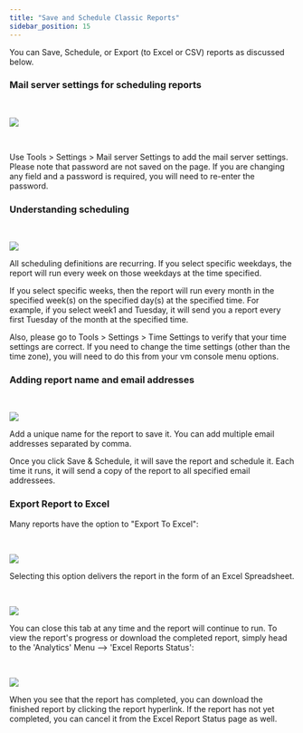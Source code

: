 ```yaml
---
title: "Save and Schedule Classic Reports"
sidebar_position: 15
---
```


You can Save, Schedule, or Export (to Excel or CSV) reports as discussed below.

### Mail server settings for scheduling reports

 

![](/assets/images/Screen-Shot-2022-04-24-at-3.37.15-PM.png)

 

Use Tools > Settings > Mail server Settings to add the mail server settings. Please note that password are not saved on the page. If you are changing any field and a password is required, you will need to re-enter the password.

### Understanding scheduling

 

![](/assets/images/Screen-Shot-2022-04-24-at-3.38.15-PM.png)

All scheduling definitions are recurring. If you select specific weekdays, the report will run every week on those weekdays at the time specified.

If you select specific weeks, then the report will run every month in the specified week(s) on the specified day(s) at the specified time. For example, if you select week1 and Tuesday, it will send you a report every first Tuesday of the month at the specified time.

Also, please go to Tools > Settings > Time Settings to verify that your time settings are correct. If you need to change the time settings (other than the time zone), you will need to do this from your vm console menu options.

### Adding report name and email addresses

 

![](/assets/images/Screen-Shot-2022-04-24-at-3.39.07-PM.png)

Add a unique name for the report to save it. You can add multiple email addresses separated by comma.

Once you click Save & Schedule, it will save the report and schedule it. Each time it runs, it will send a copy of the report to all specified email addressees.

### Export Report to Excel

Many reports have the option to "Export To Excel":

 

![](/assets/images/Screen-Shot-2022-04-24-at-3.39.46-PM.png)

Selecting this option delivers the report in the form of an Excel Spreadsheet.

 

![](/assets/images/Screen-Shot-2022-04-24-at-3.40.30-PM.png)

You can close this tab at any time and the report will continue to run. To view the report's progress or download the completed report, simply head to the 'Analytics' Menu --> 'Excel Reports Status':

 

![](/assets/images/Screen-Shot-2022-04-24-at-3.41.39-PM.png)

When you see that the report has completed, you can download the finished report by clicking the report hyperlink. If the report has not yet completed, you can cancel it from the Excel Report Status page as well.
